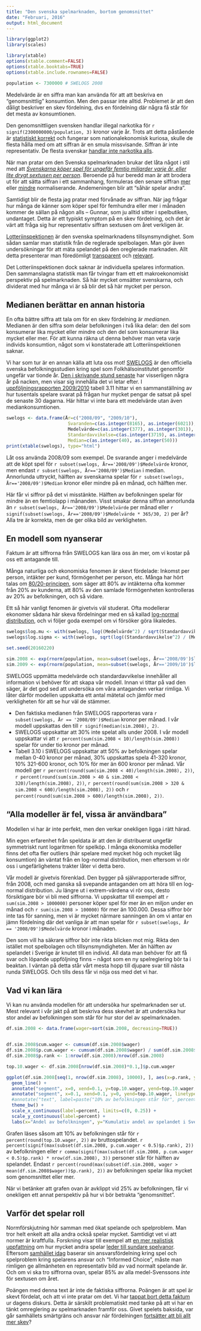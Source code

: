 ```yaml
---
title: "Den svenska spelmarknaden, bortom genomsnittet"
date: "Februari, 2016"
output: html_document
---
```


```r
library(ggplot2)
library(scales)

library(xtable)
options(xtable.comment=FALSE)
options(xtable.booktabs=TRUE)
options(xtable.include.rownames=FALSE)

population <- 7300000 # SWELOGS 2008
```

Medelvärde är en siffra man kan använda för att att beskriva en "genomsnittlig" konsumtion. Men den passar inte alltid. Problemet är att den dåligt beskriver en skev fördelning, dvs en fördelning där några få står för det mesta av konsumtionen.

Den genomsnittligen svensken handlar illegal narkotika för `r signif(2300000000/population, 3)` kronor varje år. Trots att detta påstående är [statistiskt korrekt](http://www.svd.se/sex-och-droger-omsatter-miljarder-svenskarna-koper-droger-och-prostituerade-for-miljarder) och fungerar som nationalekonomisk kuriosa, skulle de flesta hålla med om att siffran är en smula missvisande. Siffran är inte representativ. De flesta svenskar [handlar inte narkotika alls](http://www.can.se/sv/drogfakta/fragor-och-svar/narkotika/#Hur-manga-anvander-narkotika-i-Sverige).

När man pratar om den Svenska spelmarknaden brukar det låta något i stil med att [*Svenskarna köper spel för ungefär femtio miljarder varje år, eller lite drygt sextusen per person*](http://www.lotteriinspektionen.se/sv/Om-oss/Statistik/). Beroende på hur beredd man är att brodera ut för att sätta siffran i ett sammanhang, formuleras den senare siffran [mer](http://www.thegamblermagazine.se/2016/02/18/sammanfattning-den-reglerade-spelmarknaden-2015/) eller [mindre](http://www.dn.se/ekonomi/oreglerade-internetbolag-tog-hem-spelet-2014/) normaliserande. Andemeningen blir att "såhär spelar andra".

Samtidigt blir de flesta jag pratar med förvånade av siffran. När jag frågar hur många de känner som köper spel för femhundra eller mer i månaden kommer de sällan på någon alls -- Gunnar, som ju alltid sitter i spelbutiken, undantaget. Detta är ett typiskt symptom på en skev fördelning, och det är värt att fråga sig hur representativ siffran sextusen om året verkligen är.



[Lotteriinspektionen](http://www.lotteriinspektionen.se) är den svenska spelmarknadens tillsynsmyndighet. Som sådan samlar man statistik från de reglerade spelbolagen. Man gör även undersökningar för att mäta spelandet på den oreglerade marknaden. Allt detta presenterar man föredömligt  [transparent](http://www.lotteriinspektionen.se/sv/Om-oss/Statistik/) och [relevant](http://www.lotteriinspektionen.se/sv/Om-oss/Statistik/Veckans-statistik/). 

Det Lotteriinspektionen dock saknar är individuella spelares information. Den sammanslagna statistik man får tvingar fram ett ett makroekonomiskt perspektiv på spelmarknaden. Så här mycket omsätter svenskarna, och dividerat med hur många vi är så blir det så här mycket per person.

## Medianen berättar en annan historia

En ofta bättre siffra att tala om för en skev fördelning är *medianen*. Medianen är den siffra som delar befolkningen i två lika delar: den del som konsumerar lika mycket eller mindre och den del som konsumerar lika mycket eller mer. För att kunna räkna ut denna behöver man veta varje individs konsumtion, något som vi konstaterade att Lotteriinspektionen saknar.

Vi har som tur är en annan källa att luta oss mot! [SWELOGS](http://www.folkhalsomyndigheten.se/amnesomraden/andts/spel/swelogs-befolkningsstudie/) är den officiella svenska befolkningsstudien kring spel som Folkhälsoinstitutet genomför ungefär var tionde år. [Den i skrivande stund senaste](http://www.folkhalsomyndigheten.se/publicerat-material/publikationer/Spel-om-pengar-och-spelproblem-i-Sverige-20082009-Huvudresultat-fran-SWELOGS-befolkningsstudie/) har visserligen några år på nacken, men visar sig innehålla det vi letar efter. I [uppföljningsrapporten 2009/2010](https://www.folkhalsomyndigheten.se/pagefiles/12792/R2012-04-Spel-om-pengar-och-spelproblem-i-Sverige-2009-2010.pdf) tabell 3.11 hittar vi en sammanställning av hur tusentals spelare svarat på frågan hur mycket pengar de satsat på spel de senaste 30 dagarna. Här hittar vi inte bara ett medelvärde utan även mediankonsumtionen.

```r
swelogs <- data.frame(År=c("2008/09", "2009/10"),
                       Svaranden=c(as.integer(8165), as.integer(6021)),
                       Medelvärde=c(as.integer(377), as.integer(301)),
                       Standardavvikelse=c(as.integer(3719), as.integer(2654)),
                       Median=c(as.integer(40), as.integer(50)))
print(xtable(swelogs), type="html")
```

Låt oss använda 2008/09 som exempel. De svarande anger i medelvärde att de köpt spel för `r subset(swelogs, År=='2008/09')$Medelvärde` kronor, men endast `r subset(swelogs, År=='2008/09')$Median` i median. Annorlunda uttryckt, hälften av svenskarna spelar för `r subset(swelogs, År=='2008/09')$Median` kronor eller mindre på en månad, och hälften mer.

Här får vi siffror på det vi misstänkte. Hälften av befolkningen spelar för mindre än en femtiolapp i månanden. Visst smakar denna siffran annorlunda än `r subset(swelogs, År=='2008/09')$Medelvärde` per månad eller `r signif(subset(swelogs, År=='2008/09')$Medelvärde * 365/30, 2)` per år? Alla tre är korrekta, men de ger olika bild av verkligheten.

## En modell som nyanserar

Faktum är att siffrorna från SWELOGS kan lära oss än mer, om vi kostar på oss ett antagande till.

Många naturliga och ekonomiska fenomen är skevt fördelade: Inkomst per person, intäkter per kund, förmögenhet per person, etc. Många har hört talas om [80/20-principen](https://en.wikipedia.org/wiki/Pareto_principle), som säger att 80% av intäkterna ofta kommer från 20% av kunderna, att 80% av den samlade förmögenheten kontrolleras av 20% av befolkningen, och så vidare.

Ett så här vanligt fenomen är givetvis väl studerat. Ofta modellerar ekonomer sådana här skeva fördelningar med en så kallad [log-normal distribution](https://en.wikipedia.org/wiki/Log-normal_distribution), och vi följer goda exempel om vi försöker göra likaledes. 

```r

swelogs$log.mu <- with(swelogs, log((Medelvärde^2) / sqrt(Standardavvikelse^2 + Medelvärde^2)))
swelogs$log.sigma <- with(swelogs, sqrt(log((Standardavvikelse^2) / (Medelvärde^2) + 1)))

set.seed(20160220)

sim.2008 <- exp(rnorm(population, mean=subset(swelogs, År=='2008/09')$log.mu, sd=subset(swelogs, År=='2008/09')$log.sigma))
sim.2009 <- exp(rnorm(population, mean=subset(swelogs, År=='2009/10')$log.mu, sd=subset(swelogs, År=='2009/10')$log.sigma))
```

SWELOGS uppmätta medelvärde och standardavvikelse innehåller all information vi behöver för att skapa vår modell. Innan vi tittar på vad den säger, är det god sed att undersöka om våra antaganden verkar rimliga. Vi låter därför modellen uppskatta ett antal mätetal och jämför med verkligheten för att se hur väl de stämmer.

 * Den faktiska medianen från SWELOGS rapporteras vara `r subset(swelogs, År == '2008/09')$Median` kronor per månad. I vår modell uppskattas den till `r signif(median(sim.2008), 2)`.
 * SWELOGS uppskattar att 30% inte spelat alls under 2008. I vår modell uppskattar vi att `r percent(sum(sim.2008 < 10)/length(sim.2008))` spelar för under tio kronor per månad.
 * Tabell 3.10 i SWELOGS uppskattar att 50% av befolkningen spelar mellan 0-40 kronor per månad, 30% uppskattas spela 41-320 kronor, 10% 321-600 kronor, och 10% för mer än 600 kronor per månad. Vår modell ger `r percent(round(sum(sim.2008 < 40)/length(sim.2008), 2))`, `r percent(round(sum(sim.2008 > 40 & sim.2008 < 320)/length(sim.2008), 2))`, `r percent(round(sum(sim.2008 > 320 & sim.2008 < 600)/length(sim.2008), 2))` och `r percent(round(sum(sim.2008 > 600)/length(sim.2008), 2))`. 

## "Alla modeller är fel, vissa är användbara"

Modellen vi har är inte perfekt, men den verkar onekligen ligga i rätt härad. 

Min egen erfarenhet från speldata är att den är distribuerat ungefär symmetriskt runt logaritmen för spelköp. I många ekonomiska modeller finns det ofta fler outliers (här spelare med mycket hög och mycket låg konsumtion) än väntat från en log-normal distribution, men eftersom vi rör oss i ungefärlighetens trakter låter vi detta bero.

Vår modell är givetvis förenklad. Den bygger på självrapporterade siffror, från 2008, och med ganska så svepande antaganden om att höra till en log-normal distribution. Ju längre ut i extrem-värdena vi rör oss, desto försiktigare bör vi bli med siffrorna. Vi uppskattar till exempel att `r sum(sim.2008 > 1000000)` personer köper spel för mer än en miljon under en månad och `r sum(sim.2008 > 100000)` för mer än 100.000. Dessa siffror bör inte tas för sanning, men vi är mycket närmare sanningen än om vi antar en jämn fördelning där det vanliga är att man spelar för `r subset(swelogs, År == '2008/09')$Medelvärde` kronor i månaden.

Den som vill ha säkrare siffror bör inte rikta blicken mot mig. Rikta den istället mot spelbolagen och tillsynsmyndigheten. Mer än hälften av spelandet i Sverige är knutet till en individ. All data man behöver för att få svar och löpande uppföljning finns -- något som en ny spelreglering bör ta i beaktan. I väntan på detta står vårt mesta hopp till djupare svar till nästa runda SWELOGS. Och tills dess får vi nöja oss med det vi har.


## Vad vi kan lära

Vi kan nu använda modellen för att undersöka hur spelmarknaden ser ut. Mest relevant i vår jakt på att beskriva dess skevhet är att undersöka hur stor andel av befolkningen som står för hur stor del av spelmarknaden.

```r
df.sim.2008 <- data.frame(wager=sort(sim.2008, decreasing=TRUE))


df.sim.2008$cum.wager <- cumsum(df.sim.2008$wager)
df.sim.2008$p.cum.wager <- cumsum(df.sim.2008$wager) / sum(df.sim.2008$wager)
df.sim.2008$p.rank <- 1:nrow(df.sim.2008)/nrow(df.sim.2008)

top.10.wager <- df.sim.2008[nrow(df.sim.2008)*0.1,]$p.cum.wager

ggplot(df.sim.2008[seq(1, nrow(df.sim.2008), 10000), ], aes(x=p.rank, y=p.cum.wager)) +
  geom_line() +
  annotate("segment", x=0, xend=0.1, y=top.10.wager, yend=top.10.wager, linetype="dotted") +
  annotate("segment", x=0.1, xend=0.1, y=0, yend=top.10.wager, linetype="dotted") +
  #annotate("text", label=paste("10% av befolkningen står för", percent(round(top.10.wager,2)), "av spelandet"), x=0, y=top.10.wager+0.05, hjust=0, size=6) +
  theme_bw() +
  scale_x_continuous(label=percent, limits=c(0, 0.25)) +
  scale_y_continuous(label=percent) +
  labs(x="Andel av befolkningen", y="Kumulativ andel av spelandet i Sverige")
```

Grafen läses såsom att 10% av befolkningen står för `r percent(round(top.10.wager, 2))` av bruttospelandet. `r percent(signif(max(subset(df.sim.2008, p.cum.wager < 0.5)$p.rank), 2))` av befolkningen eller `r comma(signif(max(subset(df.sim.2008, p.cum.wager < 0.5)$p.rank) * nrow(df.sim.2008), 3))` personer står för hälften av spelandet. Endast `r percent(round(max(subset(df.sim.2008, wager > mean(df.sim.2008$wager))$p.rank), 2))` av befolkningen spelar lika mycket som genomsnittet eller mer.

När vi betänker att grafen ovan är avklippt vid 25% av befolkningen, får vi onekligen ett annat perspektiv på hur vi bör betrakta "genomsnittet".



## Varför det spelar roll

Normförskjutning hör samman med ökat spelande och spelproblem. Man tror helt enkelt att alla andra också spelar mycket. Samtidigt vet vi att normer är kraftfulla. Forskning visar till exempel att [en mer realistisk uppfattning](http://www.ncbi.nlm.nih.gov/pubmed/26009785) om hur mycket andra spelar [leder till sundare spelvanor](http://www.tandfonline.com/doi/full/10.1080/07448481.2013.865626). Eftersom [samhället idag](http://www.bokus.com/bok/9789147114771/ansvar-och-marknader-vem-tar-ansvar-for-spelmarknadens-baksida/) baserar sin ansvarsfördelning kring spel och spelproblem kring spelarens ansvar och "Informed Choice", måste man rimligen ge allmänheten en representativ bild av vad normalt spelande är. Och om vi ska tro siffrorna ovan, spelar 85% av alla medel-Svenssons *inte* för sextusen om året.

Poängen med denna text är inte de faktiska siffrorna. Poängen är att spel är skevt fördelat, och att vi inte pratar om det. Vi har [tappat bort detta faktum](http://data.riksdagen.se/dokument/GR02Kr278) ur dagens diskurs. Detta är särskilt problematiskt med tanke på att vi har en tänkt omreglering av spelmarknaden framför oss. Givet spelets baksida, var går samhällets smärtgräns och ansvar när fördelningen [fortsätter att bli allt mer skev](http://www.lotteriinspektionen.se/sv/Press/Nyheter/Farre-spelar/)?
